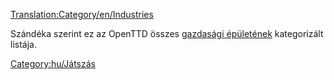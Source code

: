 [[Translation:Category/en/Industries]]

Szándéka szerint ez az OpenTTD összes [[hu/Manual/Gazdasági épületek|gazdasági épületének]] kategorizált listája. 

[[Category:hu/Játszás]]